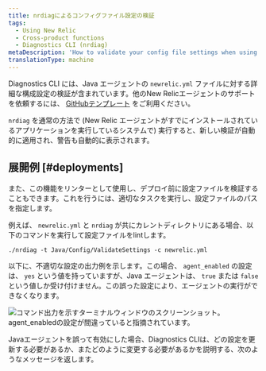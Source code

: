 ```yaml
---
title: nrdiagによるコンフィグファイル設定の検証
tags:
  - Using New Relic
  - Cross-product functions
  - Diagnostics CLI (nrdiag)
metaDescription: 'How to validate your config file settings when using New Relic Diagnostics (nrdiag); for example, with deployments.'
translationType: machine
---
```



Diagnostics CLI には、Java エージェントの `newrelic.yml` ファイルに対する詳細な構成設定の検証が含まれています。他のNew Relicエージェントのサポートを依頼するには、 [GitHubテンプレート](https://github.com/newrelic/newrelic-diagnostics-cli/issues/new?assignees=&labels=enhancement%2C+needs-triage&template=enhancement.md&title=) をご利用ください。

`nrdiag` を通常の方法で (New Relic エージェントがすでにインストールされているアプリケーションを実行しているシステムで) 実行すると、新しい検証が自動的に適用され、警告も自動的に表示されます。

## 展開例 [#deployments]

また、この機能をリンターとして使用し、デプロイ前に設定ファイルを検証することもできます。これを行うには、適切なタスクを実行し、設定ファイルのパスを指定します。

例えば、 `newrelic.yml` と `nrdiag` が共にカレントディレクトリにある場合、以下のコマンドを実行して設定ファイルをlintします。

```
./nrdiag -t Java/Config/ValidateSettings -c newrelic.yml
```

以下に、不適切な設定の出力例を示します。この場合、 `agent_enabled` の設定は、 `yes` という値を持っていますが、Java エージェントは、 `true` または `false` という値しか受け付けません。この誤った設定により、エージェントの実行ができなくなります。

<img
  title="agent_enabled.png"
  alt="コマンド出力を示すターミナルウィンドウのスクリーンショット。agent_enabledの設定が間違っていると指摘されています。"
  src={agentEnabled}
/>

<figcaption>
  Javaエージェントを誤って有効にした場合、Diagnostics CLIは、どの設定を更新する必要があるか、またどのように変更する必要があるかを説明する、次のようなメッセージを返します。
</figcaption>

